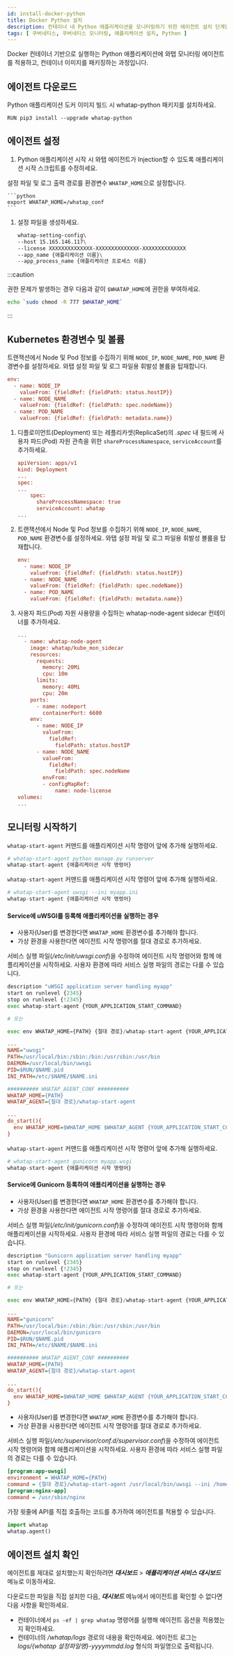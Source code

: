 ```yaml
---
id: install-docker-python
title: Docker Python 설치
description: 컨테이너 내 Python 애플리케이션을 모니터링하기 위한 에이전트 설치 단계입니다.
tags: [ 쿠버네티스, 쿠버네티스 모니터링, 애플리케이션 설치, Python ]
---
```



Docker 컨테이너 기반으로 실행하는 Python 애플리케이션에 와탭 모니터링 에이전트를 적용하고, 컨테이너 이미지를 패키징하는 과정입니다.

## 에이전트 다운로드

Python 애플리케이션 도커 이미지 빌드 시 whatap-python 패키지를 설치하세요.

```docker title='python 3.7 버전'
RUN pip3 install --upgrade whatap-python
```

## 에이전트 설정

1. Python 애플리케이션 시작 시 와탭 에이전트가 Injection할 수 있도록 애플리케이션 시작 스크립트를 수정하세요. 

  설정 파일 및 로그 출력 경로를 환경변수 `WHATAP_HOME`으로 설정합니다.

    ```python
    export WHATAP_HOME=/whatap_conf
    ```

1. 설정 파일을 생성하세요.

    ```bash
    whatap-setting-config\
    --host 15.165.146.117\
    --license XXXXXXXXXXXXXX-XXXXXXXXXXXXXX-XXXXXXXXXXXXXX
    --app_name {애플리케이션 이름}\
    --app_process_name {애플리케이션 프로세스 이름}
    ```

:::caution

권한 문제가 발생하는 경우 다음과 같이 `$WHATAP_HOME`에 권한을 부여하세요.

```bash
echo `sudo chmod -R 777 $WHATAP_HOME`
```

:::

## Kubernetes 환경변수 및 볼륨

<Tabs>
<TabItem value='basic' label='기본' default>

트랜잭션에서 Node 및 Pod 정보를 수집하기 위해 `NODE_IP`, `NODE_NAME`, `POD_NAME` 환경변수를 설정하세요. 와탭 설정 파일 및 로그 파일용 휘발성 볼륨을 탑재합니다.

```ini
env:
  - name: NODE_IP
    valueFrom: {fieldRef: {fieldPath: status.hostIP}}
  - name: NODE_NAME
    valueFrom: {fieldRef: {fieldPath: spec.nodeName}}
  - name: POD_NAME
    valueFrom: {fieldRef: {fieldPath: metadata.name}}
```
</TabItem>
<TabItem value='eksfragate' label='EKS Fargate'>

1. 디플로이먼트(Deployment) 또는 레플리카셋(ReplicaSet)의 *.spec* 내 필드에 사용자 파드(Pod) 자원 관측을 위한 `shareProcessNamespace`, `serviceAccount`를 추가하세요.

    ```ini
    apiVersion: apps/v1
    kind: Deployment
    ...
    spec:
    ...
        spec:
          shareProcessNamespace: true
          serviceAccount: whatap
    ...
    ```

1. 트랜잭션에서 Node 및 Pod 정보를 수집하기 위해 `NODE_IP`, `NODE_NAME`, `POD_NAME` 환경변수를 설정하세요. 와탭 설정 파일 및 로그 파일용 휘발성 볼륨을 탑재합니다.

    ```ini
    env:
      - name: NODE_IP
        valueFrom: {fieldRef: {fieldPath: status.hostIP}}
      - name: NODE_NAME
        valueFrom: {fieldRef: {fieldPath: spec.nodeName}}
      - name: POD_NAME
        valueFrom: {fieldRef: {fieldPath: metadata.name}}
    ```

1. 사용자 파드(Pod) 자원 사용량을 수집하는 whatap-node-agent sidecar 컨테이너를 추가하세요.

    ```ini
    ...
      - name: whatap-node-agent
        image: whatap/kube_mon_sidecar
        resources:
          requests:
            memory: 20Mi
            cpu: 10m
          limits:
            memory: 40Mi
            cpu: 20m
        ports:
          - name: nodeport
            containerPort: 6600
        env:
          - name: NODE_IP
            valueFrom:
              fieldRef:
                fieldPath: status.hostIP
          - name: NODE_NAME
            valueFrom:
              fieldRef:
                fieldPath: spec.nodeName
            envFrom:
            - configMapRef:
                name: node-license
    volumes:
    ...
    ```

</TabItem>
</Tabs>

## 모니터링 시작하기

<Tabs>
<TabItem value='command' label='Command' default>

`whatap-start-agent` 커맨드를 애플리케이션 시작 명령어 앞에 추가해 실행하세요.

```python
# whatap-start-agent python manage.py runserver
whatap-start-agent {애플리케이션 시작 명령어}
```

</TabItem>
<TabItem value='uwsgi' label='uWSGI'>

`whatap-start-agent` 커맨드를 애플리케이션 시작 명령어 앞에 추가해 실행하세요.

```python
# whatap-start-agent uwsgi --ini myapp.ini
whatap-start-agent {애플리케이션 시작 명령어}
```

#### Service에 uWSGI를 등록해 애플리케이션을 실행하는 경우

* 사용자(User)를 변경한다면 `WHATAP_HOME` 환경변수를 추가해야 합니다.
* 가상 환경을 사용한다면 에이전트 시작 명령어를 절대 경로로 추가하세요.

서비스 실행 파일(*/etc/init/uwsgi.conf*)을 수정하여 에이전트 시작 명령어와 함께 애플리케이션을 시작하세요. 사용자 환경에 따라 서비스 실행 파일의 경로는 다를 수 있습니다.

```python title='/etc/init.d/uwsgi 예시'
description "uWSGI application server handling myapp"
start on runlevel {2345}
stop on runlevel {!2345}
exec whatap-start-agent {YOUR_APPLICATION_START_COMMAND}

# 또는

exec env WHATAP_HOME={PATH} {절대 경로}/whatap-start-agent {YOUR_APPLICATION_START_COMMAND}
```

```ini title='/etc/init/uwsgi.conf 예시'
...
NAME="uwsgi"
PATH=/usr/local/bin:/sbin:/bin:/usr/sbin:/usr/bin
DAEMON=/usr/local/bin/uwsgi
PID=$RUN/$NAME.pid
INI_PATH=/etc/$NAME/$NAME.ini

########## WHATAP_AGENT_CONF ##########
WHATAP_HOME={PATH}
WHATAP_AGENT={절대 경로}/whatap-start-agent

...
do_start(){
  env WHATAP_HOME=$WHATAP_HOME $WHATAP_AGENT {YOUR_APPLICATION_START_COMMAND}
}
```

</TabItem>

<TabItem value='gunicorn' label='Gunicorn'>

`whatap-start-agent` 커맨드를 애플리케이션 시작 명령어 앞에 추가해 실행하세요.

```python
# whatap-start-agent gunicorn myapp.wsgi
whatap-start-agent {애플리케이션 시작 명령어}
```

#### Service에 Gunicorn 등록하여 애플리케이션을 실행하는 경우

* 사용자(User)를 변경한다면 `WHATAP_HOME` 환경변수를 추가해야 합니다.
* 가상 환경을 사용한다면 에이전트 시작 명령어를 절대 경로로 추가하세요.

서비스 실행 파일(*/etc/init/gunicorn.conf*)을 수정하여 에이전트 시작 명령어와 함께 애플리케이션을 시작하세요. 사용자 환경에 따라 서비스 실행 파일의 경로는 다를 수 있습니다.

```python title='/etc/init.d/gunicorn 예시'
description "Gunicorn application server handling myapp"
start on runlevel {2345}
stop on runlevel {!2345}
exec whatap-start-agent {YOUR_APPLICATION_START_COMMAND}

# 또는

exec env WHATAP_HOME={PATH} {절대 경로}/whatap-start-agent {YOUR_APPLICATION_START_COMMAND}
```

```ini title='/etc/init/gunicorn.conf 예시'
...
NAME="gunicorn"
PATH=/usr/local/bin:/sbin:/bin:/usr/sbin:/usr/bin
DAEMON=/usr/local/bin/gunicorn
PID=$RUN/$NAME.pid
INI_PATH=/etc/$NAME/$NAME.ini

########## WHATAP_AGENT_CONF ##########
WHATAP_HOME={PATH}
WHATAP_AGENT={절대 경로}/whatap-start-agent

...
do_start(){
  env WHATAP_HOME=$WHATAP_HOME $WHATAP_AGENT {YOUR_APPLICATION_START_COMMAND}
}
```

</TabItem>
<TabItem value='supervisor' label='Supervisor'>

* 사용자(User)를 변경한다면 `WHATAP_HOME` 환경변수를 추가해야 합니다.
* 가상 환경을 사용한다면 에이전트 시작 명령어를 절대 경로로 추가하세요.

서비스 실행 파일(*/etc/supervisor/conf.d/supervisor.conf*)을 수정하여 에이전트 시작 명령어와 함께 애플리케이션을 시작하세요. 사용자 환경에 따라 서비스 실행 파일의 경로는 다를 수 있습니다.

```ini title='supervisor.conf 예시'
[program:app-uwsgi]
environment = WHATAP_HOME={PATH}
command = {절대 경로}/whatap-start-agent /usr/local/bin/uwsgi --ini /home/blog/backend/config/uwsgi.ini
[program:nginx-app]
command = /usr/sbin/nginx
```

</TabItem>
<TabItem value='code' label='Code'>

가장 윗줄에 API를 직접 호출하는 코드를 추가하여 에이전트를 적용할 수 있습니다.

```python
import whatap
whatap.agent()
```

</TabItem>
</Tabs>


## 에이전트 설치 확인

에이전트를 제대로 설치했는지 확인하려면 ***대시보드*** > ***애플리케이션 서비스 대시보드*** 메뉴로 이동하세요.

다운로드한 파일을 직접 설치한 다음, ***대시보드*** 메뉴에서 에이전트를 확인할 수 없다면 다음 사항을 확인하세요.

* 컨테이너에서 `ps -ef | grep whatap` 명령어를 실행해 에이전트 옵션을 적용했는지 확인하세요.
* 컨테이너의 */whatap/logs* 경로의 내용을 확인하세요. 에이전트 로그는 *logs/{whatap 설정파일명}-yyyymmdd.log* 형식의 파일명으로 출력됩니다.

